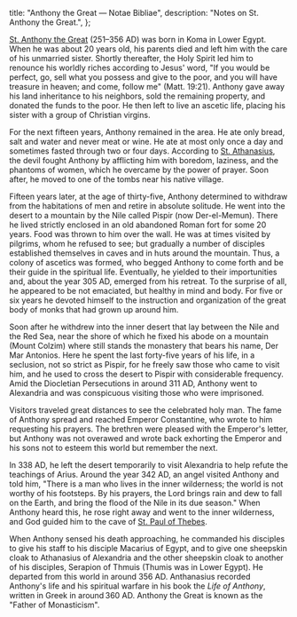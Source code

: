  title: "Anthony the Great — Notae Bibliae",
  description: "Notes on St. Anthony the Great.",
};

<Initial text="Anthony the Great" />

[St. Anthony the Great](/glossary/names#anthony) (251–356 AD) was born in Koma in Lower Egypt. When he was about 20 years old, his parents died and left him with the care of his unmarried sister. Shortly thereafter, the Holy Spirit led him to renounce his worldly riches according to Jesus' word, "If you would be perfect, go, sell what you possess and give to the poor, and you will have treasure in heaven; and come, follow me" (Matt. 19:21). Anthony gave away his land inheritance to his neighbors, sold the remaining property, and donated the funds to the poor. He then left to live an ascetic life, placing his sister with a group of Christian virgins.

For the next fifteen years, Anthony remained in the area. He ate only bread, salt and water and never meat or wine. He ate at most only once a day and sometimes fasted through two or four days. According to [St. Athanasius](/people/saints/greek-fathers/athanasius-of-alexandria), the devil fought Anthony by afflicting him with boredom, laziness, and the phantoms of women, which he overcame by the power of prayer. Soon after, he moved to one of the tombs near his native village.

Fifteen years later, at the age of thirty-five, Anthony determined to withdraw from the habitations of men and retire in absolute solitude. He went into the desert to a mountain by the Nile called Pispir (now Der-el-Memun). There he lived strictly enclosed in an old abandoned Roman fort for some 20 years. Food was thrown to him over the wall. He was at times visited by pilgrims, whom he refused to see; but gradually a number of disciples established themselves in caves and in huts around the mountain. Thus, a colony of ascetics was formed, who begged Anthony to come forth and be their guide in the spiritual life. Eventually, he yielded to their importunities and, about the year 305 AD, emerged from his retreat. To the surprise of all, he appeared to be not emaciated, but healthy in mind and body. For five or six years he devoted himself to the instruction and organization of the great body of monks that had grown up around him.

Soon after he withdrew into the inner desert that lay between the Nile and the Red Sea, near the shore of which he fixed his abode on a mountain (Mount Colzim) where still stands the monastery that bears his name, Der Mar Antonios. Here he spent the last forty-five years of his life, in a seclusion, not so strict as Pispir, for he freely saw those who came to visit him, and he used to cross the desert to Pispir with considerable frequency. Amid the Diocletian Persecutions in around 311 AD, Anthony went to Alexandria and was conspicuous visiting those who were imprisoned.

Visitors traveled great distances to see the celebrated holy man. The fame of Anthony spread and reached Emperor Constantine, who wrote to him requesting his prayers. The brethren were pleased with the Emperor's letter, but Anthony was not overawed and wrote back exhorting the Emperor and his sons not to esteem this world but remember the next.

In 338 AD, he left the desert temporarily to visit Alexandria to help refute the teachings of Arius. Around the year 342 AD, an angel visited Anthony and told him, "There is a man who lives in the inner wilderness; the world is not worthy of his footsteps. By his prayers, the Lord brings rain and dew to fall on the Earth, and bring the flood of the Nile in its due season." When Anthony heard this, he rose right away and went to the inner wilderness, and God guided him to the cave of [St. Paul of Thebes](/people/saints/desert-fathers/paul-of-thebes).

When Anthony sensed his death approaching, he commanded his disciples to give his staff to his disciple Macarius of Egypt, and to give one sheepskin cloak to Athanasius of Alexandria and the other sheepskin cloak to another of his disciples, Serapion of Thmuis (Thumis was in Lower Egypt). He departed from this world in around 356 AD. Anthanasius recorded Anthony's life and his spiritual warfare in his book the *Life of Anthony*, written in Greek in around 360 AD. Anthony the Great is known as the "Father of Monasticism".
